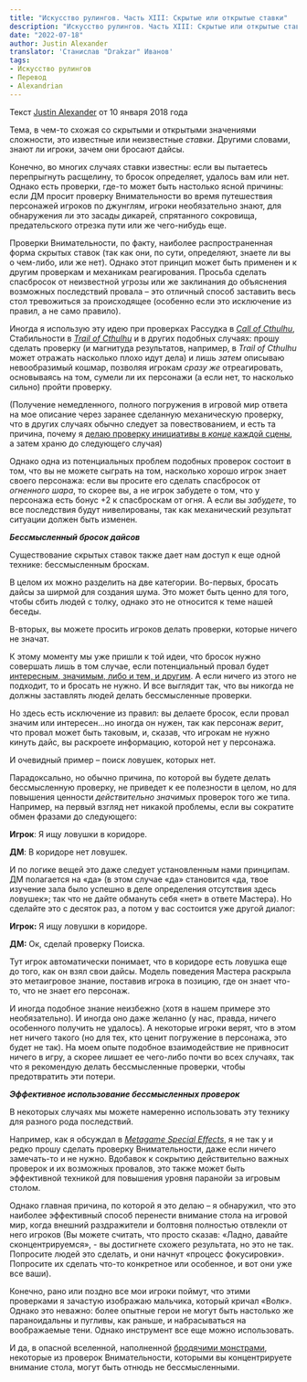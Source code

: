 ```yaml
---
title: "Искусство рулингов. Часть XIII: Скрытые или открытые ставки"
description: "Искусство рулингов. Часть XIII: Скрытые или открытые ставки - перевод статьи Джастина Александера."
date: "2022-07-18"
author: Justin Alexander
translator: 'Станислав "Drakzar" Иванов'
tags:
- Искусство рулингов
- Перевод
- Alexandrian
---
```


Текст [Justin Alexander](https://vk.com/away.php?to=https://thealexandrian.net/about&cc_key=) от 10 января 2018 года

Тема, в чем-то схожая со скрытыми и открытыми значениями сложности, это известные или неизвестные _ставки_. Другими словами, знают ли игроки, зачем они бросают дайсы.

Конечно, во многих случаях ставки известны: если вы пытаетесь перепрыгнуть расщелину, то бросок определяет, удалось вам или нет. Однако есть проверки, где-то может быть настолько ясной причины: если ДМ просит проверку Внимательности во время путешествия персонажей игроков по джунглям, игроки необязательно знают, для обнаружения ли это засады дикарей, спрятанного сокровища, предательского отрезка пути или же чего-нибудь еще.

Проверки Внимательности, по факту, наиболее распространенная форма скрытых ставок (так как они, по сути, определяют, знаете ли вы о чем-либо, или же нет). Однако этот принцип может быть применен и к другим проверкам и механикам реагирования. Просьба сделать спасбросок от неизвестной угрозы или же заклинания до объяснения возможных последствий провала – это отличный способ заставить весь стол тревожиться за происходящее (особенно если это исключение из правил, а не само правило).

Иногда я использую эту идею при проверках Рассудка в [_Call of Cthulhu_](https://vk.com/away.php?to=https%3A%2F%2Fthealexandrian.net%2Fwordpress%2F39221%2Froleplaying-games%2Fcall-of-cthulhu-5th-edition-revised-system-cheat-sheet&cc_key=), Стабильности в [_Trail of Cthulhu_](https://vk.com/away.php?to=https%3A%2F%2Fthealexandrian.net%2Fwordpress%2F35587%2Froleplaying-games%2Ftrail-of-cthulhu-cheat-sheet&cc_key=) и в других подобных случаях: прошу сделать проверку (и магнитуда результатов, например, в _Trail of Cthulhu_ может отражать насколько плохо идут дела) и лишь _затем_ описываю невообразимый кошмар, позволяя игрокам _сразу же_ отреагировать, основываясь на том, сумели ли их персонажи (а если нет, то насколько сильно) пройти проверку.

(Получение немедленного, полного погружения в игровой мир ответа на мое описание через заранее сделанную механическую проверку, что в других случаях обычно следует за повествованием, и есть та причина, почему я [делаю проверку инициативы в _конце_ каждой сцены](https://vk.com/away.php?to=https%3A%2F%2Fthealexandrian.net%2Fwordpress%2F591%2Froleplaying-games%2Frandom-gm-tips-running-combat&cc_key=), а затем храню до следующего случая)

Однако одна из потенциальных проблем подобных проверок состоит в том, что вы не можете сыграть на том, насколько хорошо игрок знает своего персонажа: если вы просите его сделать спасбросок от _огненного шара_, то скорее вы, а не игрок забудете о том, что у персонажа есть бонус +2 к спасброскам от огня. А если вы _забудете_, то все последствия будут нивелированы, так как механический результат ситуации должен быть изменен.

**_Бессмысленный бросок дайсов_**

Существование скрытых ставок также дает нам доступ к еще одной технике: бессмысленным броскам.

В целом их можно разделить на две категории. Во-первых, бросать дайсы за ширмой для создания шума. Это может быть ценно для того, чтобы сбить людей с толку, однако это не относится к теме нашей беседы.

В-вторых, вы можете просить игроков делать проверки, которые ничего не значат.

К этому моменту мы уже пришли к той идеи, что бросок нужно совершать лишь в том случае, если потенциальный провал будет [интересным, значимым, либо и тем, и другим](https://vk.com/away.php?to=https%3A%2F%2Fthealexandrian.net%2Fwordpress%2F38039%2Froleplaying-games%2Fart-of-rulings-part-5-skill-and-difficulty&cc_key=). А если ничего из этого не подходит, то и бросать не нужно. И все выглядит так, что вы никогда не должны заставлять людей делать бессмысленные проверки.

Но здесь есть исключение из правил: вы делаете бросок, если провал значим или интересен…но иногда он нужен, так как персонаж _верит_, что провал может быть таковым, и, сказав, что игрокам не нужно кинуть дайс, вы раскроете информацию, которой нет у персонажа.

И очевидный пример – поиск ловушек, которых нет.

Парадоксально, но обычно причина, по которой вы будете делать бессмысленную проверку, не приведет к ее полезности в целом, но для повышения ценности _действительно значимых_ проверок того же типа. Например, на первый взгляд нет никакой проблемы, если вы сократите обмен фразами до следующего:

**Игрок**: Я ищу ловушки в коридоре.

**ДМ**: В коридоре нет ловушек.

И по логике вещей это даже следует установленным нами принципам. ДМ полагается на «да» (в этом случае «да» становится «да, твое изучение зала было успешно в деле определения отсутствия здесь ловушек»; так что не дайте обмануть себя «нет» в ответе Мастера). Но сделайте это с десяток раз, а потом у вас состоится уже другой диалог:

**Игрок:** Я ищу ловушки в коридоре.

**ДМ:** Ок, сделай проверку Поиска.

Тут игрок автоматически понимает, что в коридоре есть ловушка еще до того, как он взял свои дайсы. Модель поведения Мастера раскрыла это метаигровое знание, поставив игрока в позицию, где он знает что-то, что не знает его персонаж.

И иногда подобное знание неизбежно (хотя в нашем примере это необязательно). И иногда оно даже желанно (у нас, правда, ничего особенного получить не удалось). А некоторые игроки верят, что в этом нет ничего такого (но для тех, кто ценит погружение в персонажа, это будет не так). На моем опыте подобное взаимодействие не привносит ничего в игру, а скорее лишает ее чего-либо почти во всех случаях, так что я рекомендую делать бессмысленные проверки, чтобы предотвратить эти потери.

**_Эффективное использование бессмысленных проверок_**

В некоторых случаях мы можете намеренно использовать эту технику для разного рода последствий.

Например, как я обсуждал в [_Metagame Special Effects_](https://vk.com/away.php?to=https%3A%2F%2Fthealexandrian.net%2Fwordpress%2F1173%2Froleplaying-games%2Fmetagame-special-effects&cc_key=), я не так у и редко прошу сделать проверку Внимательности, даже если ничего замечать-то и не нужно. Вдобавок к сокрытию действительно важных проверок и их возможных провалов, это также может быть эффективной техникой для повышения уровня паранойи за игровым столом.

Однако главная причина, по которой я это делаю – я обнаружил, что это наиболее эффективный способ перенести внимание стола на игровой мир, когда внешний раздражители и болтовня полностью отвлекли от него игроков (Вы можете считать, что просто сказав: «Ладно, давайте сконцентрируемся», - вы достигнете схожего результата, но это не так. Попросите людей это сделать, и они начнут «процесс фокусировки». Попросите их сделать что-то конкретное или особенное, и вот они уже все ваши).

Конечно, рано или поздно все мои игроки поймут, что этими проверками я зачастую изображаю мальчика, который кричал «Волк». Однако это неважно: более опытные герои не могут быть настолько же параноидальны и пугливы, как раньше, и набрасываться на воображаемые тени. Однако инструмент все еще можно использовать.

И да, в опасной вселенной, наполненной [бродячими монстрами](https://vk.com/away.php?to=https%3A%2F%2Fthealexandrian.net%2Fwordpress%2F7897%2Froleplaying-games%2Fbreathing-life-into-the-wandering-monster&cc_key=), некоторые из проверок Внимательности, которыми вы концентрируете внимание стола, могут быть отнюдь не бессмысленными. 